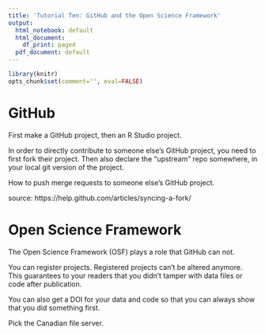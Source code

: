```yaml
---
title: 'Tutorial Ten: GitHub and the Open Science Framework'
output:
  html_notebook: default
  html_document:
    df_print: paged
  pdf_document: default
---
```


```r
library(knitr)
opts_chunk$set(comment='', eval=FALSE)
```


# GitHub

First make a GitHub project, then an R Studio project.



In order to directly contribute to someone else's GitHub project, you need to first fork their project. Then also declare the "upstream" repo somewhere, in your local git version of the project. 

How to push merge requests to someone else's GitHub project.



source:
https://help.github.com/articles/syncing-a-fork/


# Open Science Framework

The Open Science Framework (OSF) plays a role that GitHub can not.

You can register projects. Registered projects can't be altered anymore. This guarantees to your readers that you didn't tamper with data files or code after publication.

You can also get a DOI for your data and code so that you can always show that you did something first.

Pick the Canadian file server.